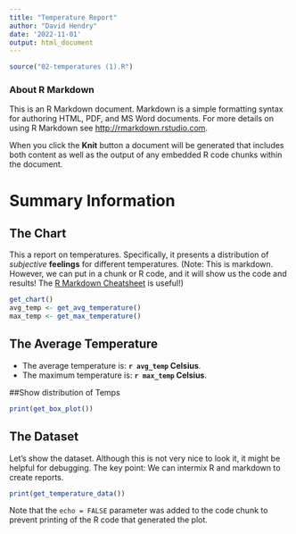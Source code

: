 ```yaml
---
title: "Temperature Report"
author: "David Hendry"
date: '2022-11-01'
output: html_document
---
```


```r
source("02-temperatures (1).R")
```

### About R Markdown

This is an R Markdown document. Markdown is a simple formatting syntax for authoring HTML, PDF, and MS Word documents. For more details on using R Markdown see <http://rmarkdown.rstudio.com>.

When you click the **Knit** button a document will be generated that includes both content as well as the output of any embedded R code chunks within the document.

# Summary Information

## The Chart

This a report on temperatures. Specifically, it presents a distribution of *subjective* **feelings** for different temperatures. (Note: This is markdown. However, we can put in a chunk or R code, and it will show us the code and results! The [R Markdown Cheatsheet](https://www.rstudio.com/wp-content/uploads/2015/02/rmarkdown-cheatsheet.pdf) is useful!)

```r
get_chart()
avg_temp <- get_avg_temperature()
max_temp <- get_max_temperature()
```



## The Average Temperature

-   The average temperature is: **`r avg_temp` Celsius**.
-   The maximum temperature is: **`r max_temp` Celsius**.

##Show distribution of Temps 
```r
print(get_box_plot())
```
## The Dataset

Let's show the dataset. Although this is not very nice to look it, it might be helpful for debugging. The key point: We can intermix R and markdown to create reports.

```r
print(get_temperature_data())
```

Note that the `echo = FALSE` parameter was added to the code chunk to prevent printing of the R code that generated the plot.

